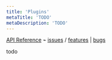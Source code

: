 ```yaml
---
title: 'Plugins'
metaTitle: 'TODO'
metaDescription: 'TODO'
---
```


[API Reference](/api/modules/main/exports/use) ⌁ [issues](https://nxs.li/issues/component/plugins) / [features](https://nxs.li/issues/components/plugins/features) | [bugs](https://nxs.li/issues/component/plugins/bugs)

todo
